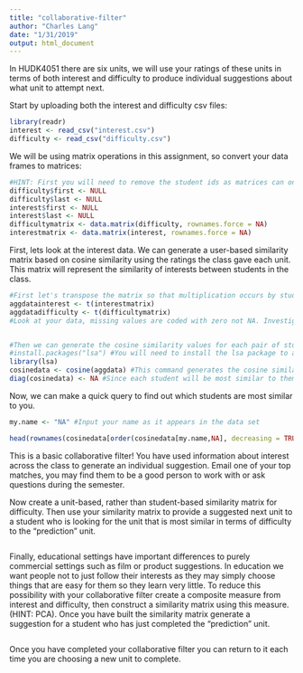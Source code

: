 ```yaml
---
title: "collaborative-filter"
author: "Charles Lang"
date: "1/31/2019"
output: html_document
---
```


In HUDK4051 there are six units, we will use your ratings of these units in terms of both interest and difficulty to produce individual suggestions about what unit to attempt next.

Start by uploading both the interest and difficulty csv files:
```r
library(readr)
interest <- read_csv("interest.csv")
difficulty <- read_csv("difficulty.csv")
```

We will be using matrix operations in this assignment, so convert your data frames to matrices:
```r
#HINT: First you will need to remove the student ids as matrices can only contain one data type. You will then need to rename your row names with the student ids.
difficulty$first <- NULL
difficulty$last <- NULL 
interest$first <- NULL
interest$last <- NULL
difficultymatrix <- data.matrix(difficulty, rownames.force = NA) 
interestmatrix <- data.matrix(interest, rownames.force = NA)
```

First, lets look at the interest data. We can generate a user-based similarity matrix based on cosine similarity using the ratings the class gave each unit. This matrix will represent the similarity of interests between students in the class.
```r
#First let's transpose the matrix so that multiplication occurs by students rather than units.
aggdatainterest <- t(interestmatrix)
aggdatadifficulty <- t(difficultymatrix)
#Look at your data, missing values are coded with zero not NA. Investigate cosine similarity and decide whether your missing values should be coded with zeros or NAs. Explain your choice.


#Then we can generate the cosine similarity values for each pair of students
#install.packages("lsa") #You will need to install the lsa package to access the cosine command.
library(lsa)
cosinedata <- cosine(aggdata) #This command generates the cosine similarity values as a new matrix. Click on I.SIM in the Global Environment pane to see what it looks like.
diag(cosinedata) <- NA #Since each student will be most similar to themselves we want to remove that information
```

Now, we can make a quick query to find out which students are most similar to you. 
```r
my.name <- "NA" #Input your name as it appears in the data set

head(rownames(cosinedata[order(cosinedata[my.name,NA], decreasing = TRUE),]), n = 2) #This code orders the column of the matrix corresponding to your UNI according to similarity and returns the top two UNI ids for the students who's interests are most similar to yours
```

This is a basic collaborative filter! You have used information about interest across the class to generate an individual suggestion. Email one of your top matches, you may find them to be a good person to work with or ask questions during the semester.

Now create a unit-based, rather than student-based similarity matrix for difficulty. Then use your similarity matrix to provide a suggested next unit to a student who is looking for the unit that is most similar in terms of difficulty to the "prediction" unit. 
```r

```

Finally, educational settings have important differences to purely commercial settings such as film or product suggestions. In education we want people not to just follow their interests as they may simply choose things that are easy for them so they learn very little. To reduce this possibility with your collaborative filter create a composite measure from interest and difficulty, then construct a similarity matrix using this measure. (HINT: PCA). Once you have built the similarity matrix generate a suggestion for a student who has just completed the "prediction" unit.

```r


```

Once you have completed your collaborative filter you can return to it each time you are choosing a new unit to complete.
